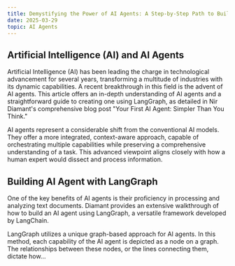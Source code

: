 ```yaml
---
title: Demystifying the Power of AI Agents: A Step-by-Step Path to Building Your First AI Agent
date: 2025-03-29
topic: AI Agents
---
```


## Artificial Intelligence (AI) and AI Agents

Artificial Intelligence (AI) has been leading the charge in technological advancement for several years, transforming a multitude of industries with its dynamic capabilities. A recent breakthrough in this field is the advent of AI agents. This article offers an in-depth understanding of AI agents and a straightforward guide to creating one using LangGraph, as detailed in Nir Diamant's comprehensive blog post "Your First AI Agent: Simpler Than You Think."

AI agents represent a considerable shift from the conventional AI models. They offer a more integrated, context-aware approach, capable of orchestrating multiple capabilities while preserving a comprehensive understanding of a task. This advanced viewpoint aligns closely with how a human expert would dissect and process information.

## Building AI Agent with LangGraph

One of the key benefits of AI agents is their proficiency in processing and analyzing text documents. Diamant provides an extensive walkthrough of how to build an AI agent using LangGraph, a versatile framework developed by LangChain. 

LangGraph utilizes a unique graph-based approach for AI agents. In this method, each capability of the AI agent is depicted as a node on a graph. The relationships between these nodes, or the lines connecting them, dictate how...
